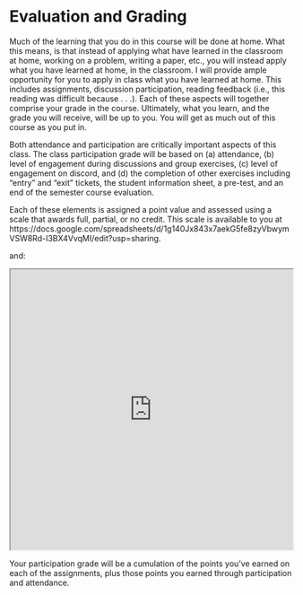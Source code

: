 # Evaluation and Grading {-}

Much of the learning that you do in this course will be done at home. What this means, is that instead of applying what have learned in the classroom at home, working on a problem, writing a paper, etc., you will instead apply what you have learned at home, in the classroom. I will provide ample opportunity for you to apply in class what you have learned at home. This includes assignments, discussion participation, reading feedback (i.e., this reading was difficult because . . .). Each of these aspects will together comprise your grade in the course. Ultimately, what you learn, and the grade you will receive, will be up to you. You will get as much out of this course as you put in.

Both attendance and participation are critically important aspects of this class. The class participation grade will be based on (a) attendance, (b) level of engagement during discussions and group exercises, (c) level of engagement on discord, and (d) the completion of other exercises including “entry” and “exit” tickets, the student information sheet, a pre-test, and an end of the semester course evaluation.

Each of these elements is assigned a point value and assessed using a scale that awards full, partial, or no credit. This scale is available to you at https://docs.google.com/spreadsheets/d/1g140Jx843x7aekG5fe8zyVbwymVSW8Rd-I3BX4VvqMI/edit?usp=sharing.

and:

<iframe style="width:100%; height:500px;overflow:auto;" src="https://docs.google.com/spreadsheets/d/1g140Jx843x7aekG5fe8zyVbwymVSW8Rd-I3BX4VvqMI/pubhtml?gid=0&amp;single=true&amp;widget=true&amp;headers=false"></iframe>

Your participation grade will be a cumulation of the points you've earned on each of the assignments, plus those points you earned through participation and attendance.
